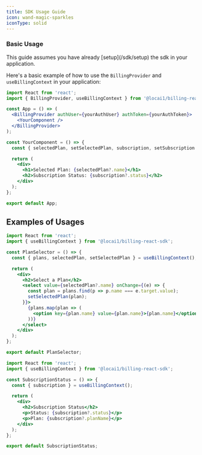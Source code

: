 ```yaml
---
title: SDK Usage Guide
icon: wand-magic-sparkles
iconType: solid
---
```



### Basic Usage
<Check>
    This guide assumes you have already [setup](/sdk/setup) the sdk in your application.
</Check>

Here's a basic example of how to use the `BillingProvider` and `useBillingContext` in your application:

```jsx
import React from 'react';
import { BillingProvider, useBillingContext } from '@locai1/billing-react-sdk';

const App = () => (
  <BillingProvider authUser={yourAuthUser} authToken={yourAuthToken}>
    <YourComponent />
  </BillingProvider>
);

const YourComponent = () => {
  const { selectedPlan, setSelectedPlan, subscription, setSubscription } = useBillingContext();

  return (
    <div>
      <h1>Selected Plan: {selectedPlan?.name}</h1>
      <h2>Subscription Status: {subscription?.status}</h2>
    </div>
  );
};

export default App;
```

## Examples of Usages


<Tabs>
<Tab title="Selecting a Plan">

```jsx
import React from 'react';
import { useBillingContext } from '@locai1/billing-react-sdk';

const PlanSelector = () => {
  const { plans, selectedPlan, setSelectedPlan } = useBillingContext();

  return (
    <div>
      <h2>Select a Plan</h2>
      <select value={selectedPlan?.name} onChange={(e) => {
        const plan = plans.find(p => p.name === e.target.value);
        setSelectedPlan(plan);
      }}>
        {plans.map(plan => (
          <option key={plan.name} value={plan.name}>{plan.name}</option>
        ))}
      </select>
    </div>
  );
};

export default PlanSelector;
```

</Tab>
<Tab title="Displaying Subscription Status">


```jsx
import React from 'react';
import { useBillingContext } from '@locai1/billing-react-sdk';

const SubscriptionStatus = () => {
  const { subscription } = useBillingContext();

  return (
    <div>
      <h2>Subscription Status</h2>
      <p>Status: {subscription?.status}</p>
      <p>Plan: {subscription?.planName}</p>
    </div>
  );
};

export default SubscriptionStatus;
```

</Tab>
</Tabs>